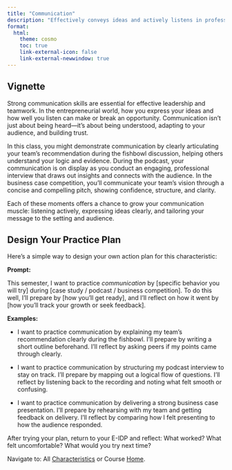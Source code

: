 ```yaml
---
title: "Communication"
description: "Effectively conveys ideas and actively listens in professional settings."
format: 
  html: 
    theme: cosmo
    toc: true
    link-external-icon: false
    link-external-newwindow: true
---
```


## Vignette

Strong communication skills are essential for effective leadership and teamwork. In the entrepreneurial world, how you express your ideas and how well you listen can make or break an opportunity. Communication isn’t just about being heard—it’s about being understood, adapting to your audience, and building trust.

In this class, you might demonstrate communication by clearly articulating your team’s recommendation during the fishbowl discussion, helping others understand your logic and evidence. During the podcast, your communication is on display as you conduct an engaging, professional interview that draws out insights and connects with the audience. In the business case competition, you’ll communicate your team's vision through a concise and compelling pitch, showing confidence, structure, and clarity.

Each of these moments offers a chance to grow your communication muscle: listening actively, expressing ideas clearly, and tailoring your message to the setting and audience.

## Design Your Practice Plan

Here’s a simple way to design your own action plan for this characteristic:

**Prompt:**

This semester, I want to practice *communication* by [specific behavior you will try] during [case study / podcast / business competition]. To do this well, I’ll prepare by [how you’ll get ready], and I’ll reflect on how it went by [how you’ll track your growth or seek feedback].

**Examples:**

- I want to practice communication by explaining my team's recommendation clearly during the fishbowl. I’ll prepare by writing a short outline beforehand. I'll reflect by asking peers if my points came through clearly.

- I want to practice communication by structuring my podcast interview to stay on track. I’ll prepare by mapping out a logical flow of questions. I'll reflect by listening back to the recording and noting what felt smooth or confusing.

- I want to practice communication by delivering a strong business case presentation. I’ll prepare by rehearsing with my team and getting feedback on delivery. I'll reflect by comparing how I felt presenting to how the audience responded.


After trying your plan, return to your E-IDP and reflect: What worked? What felt uncomfortable? What would you try next time?

::: footer
Navigate to: All [Characteristics](https://laurenchenarides.github.io/csu-arec-224/mentors/eidp.html#instructions) or Course [Home](https://laurenchenarides.github.io/csu-arec-224/).
:::
